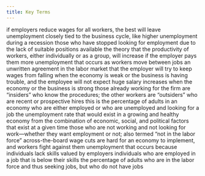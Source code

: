 ```yaml
---
title: Key Terms
---
```


<Keyterm label="adverse selection of wage cuts argument">
  if employers reduce wages for all workers, the best will leave
</Keyterm>

<Keyterm label="cyclical unemployment">
  unemployment closely tied to the business cycle, like higher unemployment
  during a recession
</Keyterm>

<Keyterm label ="discouraged workers">
 those who have stopped looking for employment due to the lack of suitable positions available

</Keyterm>

<Keyterm label="efficiency wage theory">
  the theory that the productivity of workers, either individually or as a
  group, will increase if the employer pays them more
</Keyterm>

<Keyterm label="frictional unemployment">
  unemployment that occurs as workers move between jobs
</Keyterm>

<Keyterm label="implicit contract">
  an unwritten agreement in the labor market that the employer will try to keep
  wages from falling when the economy is weak or the business is having trouble,
  and the employee will not expect huge salary increases when the economy or the
  business is strong
</Keyterm>

<Keyterm label="insider-outsider model">
  those already working for the firm are “insiders” who know the procedures; the
  other workers are “outsiders” who are recent or prospective hires
</Keyterm>

<Keyterm label="labor force participation rate">
  this is the percentage of adults in an economy who are either employed or who
  are unemployed and looking for a job
</Keyterm>

<Keyterm label="natural rate of unemployment">
  the unemployment rate that would exist in a growing and healthy economy from
  the combination of economic, social, and political factors that exist at a
  given time
</Keyterm>

<Keyterm label="out of the labor force">
  those who are not working and not looking for work—whether they want
  employment or not; also termed “not in the labor force”
</Keyterm>

<Keyterm label="relative wage coordination argument">
  across-the-board wage cuts are hard for an economy to implement, and workers
  fight against them
</Keyterm>

<Keyterm label="structural unemployment">
  unemployment that occurs because individuals lack skills valued by employers
</Keyterm>

<Keyterm label="underemployed">
  individuals who are employed in a job that is below their skills
</Keyterm>

<Keyterm label="unemployment rate">
  the percentage of adults who are in the labor force and thus seeking jobs, but
  who do not have jobs
</Keyterm>
